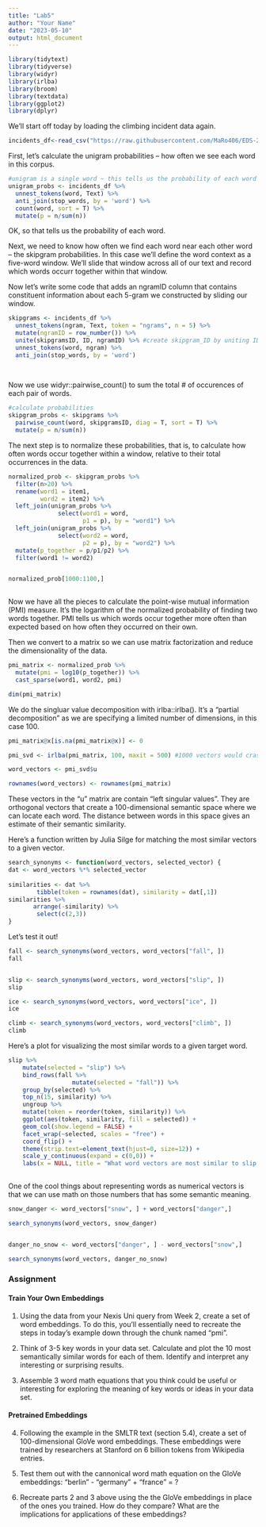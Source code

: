 ```yaml
---
title: "Lab5"
author: "Your Name"
date: "2023-05-10"
output: html_document
---
```


```r
library(tidytext)
library(tidyverse)
library(widyr)
library(irlba) 
library(broom) 
library(textdata)
library(ggplot2)
library(dplyr)
```

We'll start off today by loading the climbing incident data again.

```r
incidents_df<-read_csv("https://raw.githubusercontent.com/MaRo406/EDS-231-text-sentiment/main/data/climbing_reports_model_dat.csv")
```

First, let's calculate the unigram probabilities -- how often we see each word in this corpus.

```r
#unigram is a single word ~ this tells us the probability of each word 
unigram_probs <- incidents_df %>%
  unnest_tokens(word, Text) %>%
  anti_join(stop_words, by = 'word') %>%
  count(word, sort = T) %>%
  mutate(p = n/sum(n))
```

OK, so that tells us the probability of each word.

Next, we need to know how often we find each word near each other word -- the skipgram probabilities. In this case we'll define the word context as a five-word window. We'll slide that window across all of our text and record which words occurr together within that window.

Now let's write some code that adds an ngramID column that contains constituent information about each 5-gram we constructed by sliding our window.

```r
skipgrams <- incidents_df %>%
  unnest_tokens(ngram, Text, token = "ngrams", n = 5) %>%
  mutate(ngramID = row_number()) %>%
  unite(skipgramsID, ID, ngramID) %>% #create skipgram_ID by uniting ID and ngramID
  unnest_tokens(word, ngram) %>%
  anti_join(stop_words, by = 'word')
  
  
```

Now we use widyr::pairwise_count() to sum the total \# of occurences of each pair of words.

```r
#calculate probabilities
skipgram_probs <- skipgrams %>%
  pairwise_count(word, skipgramsID, diag = T, sort = T) %>%
  mutate(p = n/sum(n))
```

The next step is to normalize these probabilities, that is, to calculate how often words occur together within a window, relative to their total occurrences in the data.

```r
normalized_prob <- skipgram_probs %>% 
  filter(n>20) %>%
  rename(word1 = item1,
         word2 = item2) %>%
  left_join(unigram_probs %>%
              select(word1 = word,
                     p1 = p), by = "word1") %>%
  left_join(unigram_probs %>%
              select(word2 = word,
                     p2 = p), by = "word2") %>%
  mutate(p_together = p/p1/p2) %>%
  filter(word1 != word2)


normalized_prob[1000:1100,]
  
```

Now we have all the pieces to calculate the point-wise mutual information (PMI) measure. It's the logarithm of the normalized probability of finding two words together. PMI tells us which words occur together more often than expected based on how often they occurred on their own.

Then we convert to a matrix so we can use matrix factorization and reduce the dimensionality of the data.

```r
pmi_matrix <- normalized_prob %>%
  mutate(pmi = log10(p_together)) %>%
  cast_sparse(word1, word2, pmi)

dim(pmi_matrix)
```

We do the singluar value decomposition with irlba::irlba(). It's a "partial decomposition" as we are specifying a limited number of dimensions, in this case 100.

```r
pmi_matrix@x[is.na(pmi_matrix@x)] <- 0

pmi_svd <- irlba(pmi_matrix, 100, maxit = 500) #1000 vectors would crash

word_vectors <- pmi_svd$u

rownames(word_vectors) <- rownames(pmi_matrix)
```

These vectors in the "u" matrix are contain "left singular values". They are orthogonal vectors that create a 100-dimensional semantic space where we can locate each word. The distance between words in this space gives an estimate of their semantic similarity.

Here's a function written by Julia Silge for matching the most similar vectors to a given vector.

```r
search_synonyms <- function(word_vectors, selected_vector) {
dat <- word_vectors %*% selected_vector
    
similarities <- dat %>%
        tibble(token = rownames(dat), similarity = dat[,1])
similarities %>%
       arrange(-similarity) %>%
        select(c(2,3))
}
```

Let's test it out!

```r
fall <- search_synonyms(word_vectors, word_vectors["fall", ])
fall


slip <- search_synonyms(word_vectors, word_vectors["slip", ])
slip

ice <- search_synonyms(word_vectors, word_vectors["ice", ])
ice

climb <- search_synonyms(word_vectors, word_vectors["climb", ])
climb
```

Here's a plot for visualizing the most similar words to a given target word.

```r
slip %>%
    mutate(selected = "slip") %>%
    bind_rows(fall %>%
                  mutate(selected = "fall")) %>%
    group_by(selected) %>%
    top_n(15, similarity) %>%
    ungroup %>%
    mutate(token = reorder(token, similarity)) %>%
    ggplot(aes(token, similarity, fill = selected)) +
    geom_col(show.legend = FALSE) +
    facet_wrap(~selected, scales = "free") +
    coord_flip() +
    theme(strip.text=element_text(hjust=0, size=12)) +
    scale_y_continuous(expand = c(0,0)) +
    labs(x = NULL, title = "What word vectors are most similar to slip or fall?")
  
```

One of the cool things about representing words as numerical vectors is that we can use math on those numbers that has some semantic meaning.

```r
snow_danger <- word_vectors["snow", ] + word_vectors["danger",]

search_synonyms(word_vectors, snow_danger)


danger_no_snow <- word_vectors["danger", ] - word_vectors["snow",]

search_synonyms(word_vectors, danger_no_snow)
```

### Assignment

#### Train Your Own Embeddings

1.  Using the data from your Nexis Uni query from Week 2, create a set of word embeddings. To do this, you'll essentially need to recreate the steps in today's example down through the chunk named "pmi".

2.  Think of 3-5 key words in your data set. Calculate and plot the 10 most semantically similar words for each of them. Identify and interpret any interesting or surprising results.

3.  Assemble 3 word math equations that you think could be useful or interesting for exploring the meaning of key words or ideas in your data set.

#### Pretrained Embeddings

4.  Following the example in the SMLTR text (section 5.4), create a set of 100-dimensional GloVe word embeddings. These embeddings were trained by researchers at Stanford on 6 billion tokens from Wikipedia entries.

5.  Test them out with the cannonical word math equation on the GloVe embeddings: "berlin" - "germany" + "france" = ?

6.  Recreate parts 2 and 3 above using the the GloVe embeddings in place of the ones you trained. How do they compare? What are the implications for applications of these embeddings?